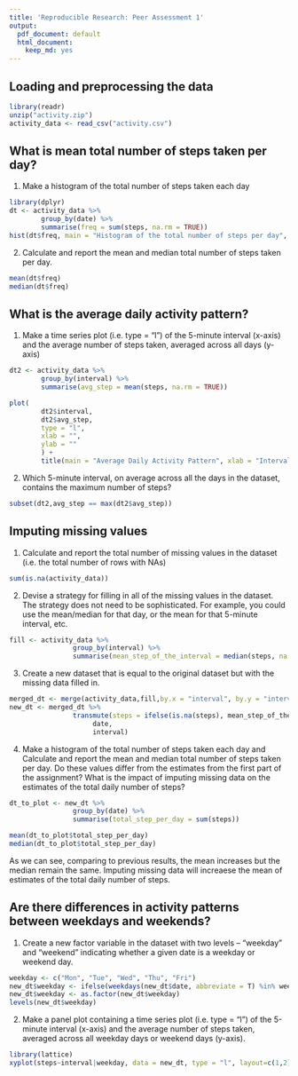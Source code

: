 ```yaml
---
title: 'Reproducible Research: Peer Assessment 1'
output:
  pdf_document: default
  html_document:
    keep_md: yes
---
```



## Loading and preprocessing the data
```r
library(readr)
unzip("activity.zip")
activity_data <- read_csv("activity.csv")
```


## What is mean total number of steps taken per day?
1. Make a histogram of the total number of steps taken each day
```r
library(dplyr)
dt <- activity_data %>%
        group_by(date) %>%
        summarise(freq = sum(steps, na.rm = TRUE))
hist(dt$freq, main = "Histogram of the total number of steps per day", xlab = "")
```

2. Calculate and report the mean and median total number of steps taken per day.
```r
mean(dt$freq)
median(dt$freq)
```



## What is the average daily activity pattern?
1. Make a time series plot (i.e. type = "l") of the 5-minute interval (x-axis) and the average number of steps taken, averaged across all days (y-axis)
```r
dt2 <- activity_data %>%
        group_by(interval) %>%
        summarise(avg_step = mean(steps, na.rm = TRUE))

plot(
        dt2$interval,
        dt2$avg_step,
        type = "l",
        xlab = "",
        ylab = ""
        ) +
        title(main = "Average Daily Activity Pattern", xlab = "Interval", ylab = "Average number of steps")
```
2. Which 5-minute interval, on average across all the days in the dataset, contains the maximum number of steps?
```r
subset(dt2,avg_step == max(dt2$avg_step))
```

## Imputing missing values
1. Calculate and report the total number of missing values in the dataset (i.e. the total number of rows with NAs)
```r
sum(is.na(activity_data))
```

2. Devise a strategy for filling in all of the missing values in the dataset. The strategy does not need to be sophisticated. For example, you could use the mean/median for that day, or the mean for that 5-minute interval, etc.
```r
fill <- activity_data %>%
                group_by(interval) %>%
                summarise(mean_step_of_the_interval = median(steps, na.rm = TRUE))
```


3. Create a new dataset that is equal to the original dataset but with the missing data filled in.
```r
merged_dt <- merge(activity_data,fill,by.x = "interval", by.y = "interval")
new_dt <- merged_dt %>% 
                transmute(steps = ifelse(is.na(steps), mean_step_of_the_interval,steps),
                     date,
                     interval)
```


4. Make a histogram of the total number of steps taken each day and Calculate and report the mean and median total number of steps taken per day. Do these values differ from the estimates from the first part of the assignment? What is the impact of imputing missing data on the estimates of the total daily number of steps?
```r
dt_to_plot <- new_dt %>%
                group_by(date) %>%
                summarise(total_step_per_day = sum(steps))
```

```r
mean(dt_to_plot$total_step_per_day)
median(dt_to_plot$total_step_per_day)
```
As we can see, comparing to previous results, the mean increases but the median remain the same. Imputing missing data will increaese the mean of estimates of the total daily number of steps.

## Are there differences in activity patterns between weekdays and weekends?
1. Create a new factor variable in the dataset with two levels -- "weekday" and "weekend" indicating whether a given date is a weekday or weekend day.
```r
weekday <- c("Mon", "Tue", "Wed", "Thu", "Fri")
new_dt$weekday <- ifelse(weekdays(new_dt$date, abbreviate = T) %in% weekday, "weekday", "weekend")
new_dt$weekday <- as.factor(new_dt$weekday)
levels(new_dt$weekday)
```

2. Make a panel plot containing a time series plot (i.e. type = "l") of the 5-minute interval (x-axis) and the average number of steps taken, averaged across all weekday days or weekend days (y-axis). 
```r
library(lattice)
xyplot(steps~interval|weekday, data = new_dt, type = "l", layout=c(1,2))
```



